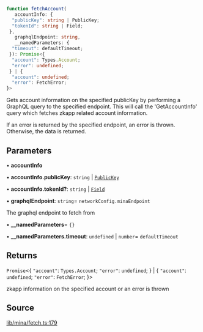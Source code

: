 ```ts
function fetchAccount(
   accountInfo: {
  "publicKey": string | PublicKey;
  "tokenId": string | Field;
 }, 
   graphqlEndpoint: string, 
   __namedParameters: {
  "timeout": defaultTimeout;
 }): Promise<{
  "account": Types.Account;
  "error": undefined;
 } | {
  "account": undefined;
  "error": FetchError;
}>
```

Gets account information on the specified publicKey by performing a GraphQL query
to the specified endpoint. This will call the 'GetAccountInfo' query which fetches
zkapp related account information.

If an error is returned by the specified endpoint, an error is thrown. Otherwise,
the data is returned.

## Parameters

• **accountInfo**

• **accountInfo.publicKey**: `string` \| [`PublicKey`](../classes/PublicKey.mdx)

• **accountInfo.tokenId?**: `string` \| [`Field`](../classes/Field.mdx)

• **graphqlEndpoint**: `string`= `networkConfig.minaEndpoint`

The graphql endpoint to fetch from

• **\_\_namedParameters**= `{}`

• **\_\_namedParameters.timeout**: `undefined` \| `number`= `defaultTimeout`

## Returns

`Promise`\<\{
  `"account"`: `Types.Account`;
  `"error"`: `undefined`;
 \} \| \{
  `"account"`: `undefined`;
  `"error"`: `FetchError`;
 \}\>

zkapp information on the specified account or an error is thrown

## Source

[lib/mina/fetch.ts:179](https://github.com/o1-labs/o1js/blob/6ebbc23710f6de023fea6d83dc93c5a914c571f2/src/lib/mina/fetch.ts#L179)

